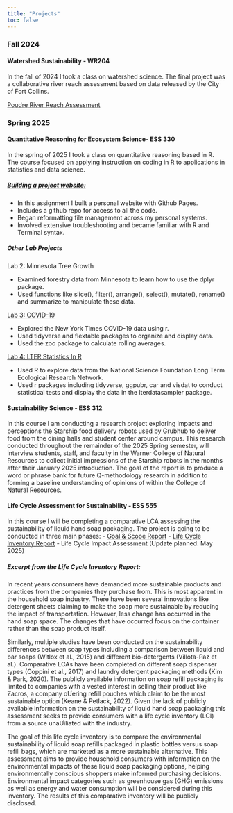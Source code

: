 ```yaml
---
title: "Projects"
toc: false
---
```


### Fall 2024

#### Watershed Sustainability - WR204

In the fall of 2024 I took a class on watershed science. The final project was a collaborative river reach assessment based on data released by the City of Fort Collins.

<a href="media/wr204_poudre_river_reach_assessment.pdf" target="_blank"> Poudre River Reach Assessment </a>


### Spring 2025

#### Quantitative Reasoning for Ecosystem Science- ESS 330

In the spring of 2025 I took a class on quantitative reasoning based in R. The course focused on applying instruction on coding in R to applications in statistics and data science.

##### [Building a project website:](https://zcramton.github.io){target="_blank"}

-   In this assignment I built a personal website with Github Pages.
-   Includes a github repo for access to all the code.
-   Began reformatting file management across my personal systems.
-   Involved extensive troubleshooting and became familiar with R and Terminal syntax.

##### Other Lab Projects

Lab 2: Minnesota Tree Growth

-   Examined forestry data from Minnesota to learn how to use the dplyr package.
-   Used functions like slice(), filter(), arrange(), select(), mutate(), rename() and summarize to manipulate these data.

[Lab 3: COVID-19](https://zcramton.github.io/csu-ess-lab3/lab-03.html){target="_blank"}

-   Explored the New York Times COVID-19 data using r.
-   Used tidyverse and flextable packages to organize and display data.
-   Used the zoo package to calculate rolling averages.

[Lab 4: LTER Statistics In R](https://zcramton.github.io/csu-ess330-lab4/lab-04.html){target="_blank"}

-   Used R to explore data from the National Science Foundation Long Term Ecological Research Network.
-   Used r packages including tidyverse, ggpubr, car and visdat to conduct statistical tests and display the data in the lterdatasampler package.


#### Sustainability Science - ESS 312

  In this course I am conducting a research project exploring impacts and perceptions the Starship food delivery robots used by Grubhub to deliver food from the dining halls and student center around campus. This research conducted throughout the remainder of the 2025 Spring semester, will interview students, staff, and faculty in the Warner College of Natural Resources to collect initial impressions of the Starship robots in the months after their January 2025 introduction. The goal of the report is to produce a word or phrase bank for future Q-methodology research in addition to forming a baseline understanding of opinions of within the College of Natural Resources.

#### Life Cycle Assessment for Sustainability - ESS 555

In this course I will be completing a comparative LCA assessing the sustainability of liquid hand soap packaging. The project is going to be conducted in three main phases:
-   [Goal & Scope Report](media/ess555_g+s_report.pdf){target="_blank"}
-   [Life Cycle Inventory Report](media/ess555_lci_report.pdf){target="_blank"}
-   Life Cycle Impact Assessment (Update planned: May 2025)
  
##### Excerpt from the Life Cycle Inventory Report:
  
  In recent years consumers have demanded more sustainable products and
practices from the companies they purchase from. This is most apparent in the household soap industry. There have been several innovations like detergent sheets claiming to make the soap more sustainable by reducing the impact of transportation. However, less change has occurred in the hand soap space. The changes that have occurred focus on the container rather than the soap product itself.

  Similarly, multiple studies have been conducted on the sustainability differences between soap types including a comparison between liquid and bar soaps (Witlox et al., 2015) and different bio-detergents (Villota-Paz et al.). Comparative LCAs have been completed on different soap dispenser types (Coppini et al., 2017) and laundry detergent packaging methods (Kim & Park, 2020). The publicly available information on soap refill packaging is limited to companies with a vested interest in selling their product like Zacros, a company oƯering refill pouches which claim to be the most sustainable option (Keane & Petlack, 2022). Given the lack of publicly available information on the sustainability of liquid hand soap packaging this assessment seeks to provide consumers with a life cycle inventory (LCI) from a source unaƯiliated with the industry.
  
  The goal of this life cycle inventory is to compare the environmental sustainability of liquid soap refills packaged in plastic bottles versus soap refill bags, which are marketed as a more sustainable alternative. This assessment aims to provide household consumers with information on the environmental impacts of these liquid soap packaging options, helping environmentally conscious shoppers make informed purchasing decisions. Environmental impact categories such as greenhouse gas (GHG) emissions as well as energy and water consumption will be considered during this inventory. The results of this comparative inventory will be publicly disclosed. 